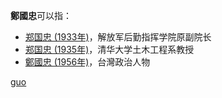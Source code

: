 '''鄭國忠'''可以指：
* [[郑国忠_(1933年)|郑国忠 (1933年)]]，解放军后勤指挥学院原副院长
* [[郑国忠_(1935年)|郑国忠 (1935年)]]，清华大学土木工程系教授
* [[鄭國忠_(1956年)|鄭國忠 (1956年)]]，台灣政治人物

{{disambig}}

[[Category:三字郑姓人名消歧义|guo]]